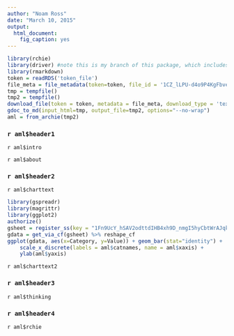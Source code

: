 ```yaml
---
author: "Noam Ross"
date: "March 10, 2015"
output: 
  html_document:
    fig_caption: yes
---
```


```r
library(rchie)
library(driver) #note this is my branch of this package, which includes the gdoc_to_md function.
library(rmarkdown)
token = readRDS('token_file')
file_meta = file_metadata(token=token, file_id = '1CZ_lLPU-d4o9P4KgFbve9cYlNQSiL3QV8gFaiy0ssWA')
tmp = tempfile()
tmp2 = tempfile()
download_file(token = token, metadata = file_meta, download_type = 'text/html', destination=tmp, overwrite=TRUE)
gdoc_to_md(input_html=tmp, output_file=tmp2, options="--no-wrap")
aml = from_archie(tmp2)
```

### `r aml$header1`

`r aml$intro`

`r aml$about`

### `r aml$header2`

`r aml$charttext`

```r
library(gspreadr)
library(magrittr)
library(ggplot2)
authorize()
gsheet = register_ss(key = "1Fn9UcY_hSAV2odttdIHB4xh9D_nmgI5hyCbtWrAJqkw", visibility="public", verbose=FALSE)
gdata = get_via_cf(gsheet) %>% reshape_cf
ggplot(gdata, aes(x=Category, y=Value)) + geom_bar(stat="identity") +
	scale_x_discrete(labels = aml$catnames, name = aml$xaxis) + 
	ylab(aml$yaxis)
```

`r aml$charttext2`

### `r aml$header3`

`r aml$thinking`

### `r aml$header4`

`r aml$rchie`

